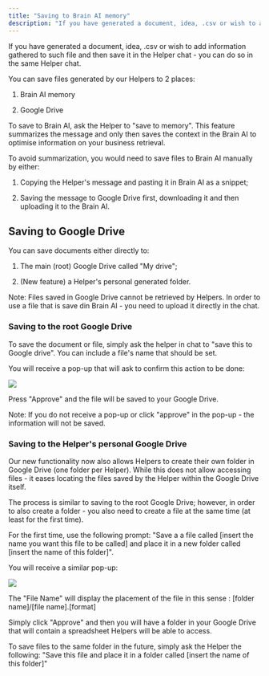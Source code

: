 ```yaml
---
title: "Saving to Brain AI memory"
description: "If you have generated a document, idea, .csv or wish to add information gathered to such file and then save it in the Helper chat - you can do so in the same..."
---
```


If you have generated a document, idea, .csv or wish to add information gathered to such file and then save it in the Helper chat - you can do so in the same Helper chat.

You can save files generated by our Helpers to 2 places:

  1. Brain AI memory

  2. Google Drive





To save to Brain AI, ask the Helper to "save to memory". This feature summarizes the message and only then saves the context in the Brain AI to optimise information on your business retrieval.

To avoid summarization, you would need to save files to Brain AI manually by either:

  1. Copying the Helper's message and pasting it in Brain AI as a snippet;

  2. Saving the message to Google Drive first, downloading it and then uploading it to the Brain AI.




## Saving to Google Drive 

You can save documents either directly to:

  1. The main (root) Google Drive called "My drive";

  2. (New feature) a Helper's personal generated folder.




Note: Files saved in Google Drive cannot be retrieved by Helpers. In order to use a file that is save din Brain AI - you need to upload it directly in the chat.

### Saving to the root Google Drive

To save the document or file, simply ask the helper in chat to "save this to Google drive". You can include a file's name that should be set.

You will receive a pop-up that will ask to confirm this action to be done:

![](https://downloads.intercomcdn.com/i/o/s36tbegb/1597861499/7b58ade9d55fb8d8511344cc9b8a/Screenshot+2025-07-01+at+20_08_01.png?expires=1754573400&signature=9243dcd78931112a948950c9ac517a790dfd651d92c4d248e194f4dacb81f956&req=dSUuEcF4nIVWUPMW1HO4zd%2BssX9wKW8XZ0I6jfgZ3Og5Xnu5P6BIbaxcOMgT%0AKaOV%0A)

Press "Approve" and the file will be saved to your Google Drive.

Note: If you do not receive a pop-up or click "approve" in the pop-up - the information will not be saved.

### Saving to the Helper's personal Google Drive

Our new functionality now also allows Helpers to create their own folder in Google Drive (one folder per Helper). While this does not allow accessing files - it eases locating the files saved by the Helper within the Google Drive itself.

The process is similar to saving to the root Google Drive; however, in order to also create a folder - you also need to create a file at the same time (at least for the first time).

For the first time, use the following prompt: "Save a a file called [insert the name you want this file to be called] and place it in a new folder called [insert the name of this folder]". 

You will receive a similar pop-up:

![](https://downloads.intercomcdn.com/i/o/s36tbegb/1577809796/420a75e74c92b03fedba079631cf/Screenshot-2B2025-06-09-2Bat-2B19_58_40.png?expires=1754573400&signature=fe634a9f31811791178b737728d6233b874823bd8ff614b3292807709e176ab5&req=dSUgEcF%2BlIZWX%2FMW1HO4zZUDXQdqJuXPEEazqPvwmsn8gFO2PVxtYQ5S2Xx9%0AVlaR%0A)

The "File Name" will display the placement of the file in this sense : [folder name]/[file name].[format]

Simply click "Approve" and then you will have a folder in your Google Drive that will contain a spreadsheet Helpers will be able to access.

To save files to the same folder in the future, simply ask the Helper the following: "Save this file and place it in a folder called [insert the name of this folder]"